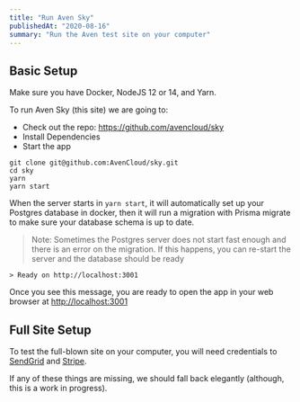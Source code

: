 ```yaml
---
title: "Run Aven Sky"
publishedAt: "2020-08-16"
summary: "Run the Aven test site on your computer"
---
```


## Basic Setup

Make sure you have Docker, NodeJS 12 or 14, and Yarn.

To run Aven Sky (this site) we are going to:

- Check out the repo: https://github.com/avencloud/sky
- Install Dependencies
- Start the app

```
git clone git@github.com:AvenCloud/sky.git
cd sky
yarn
yarn start
```

When the server starts in `yarn start`, it will automatically set up your Postgres database in docker, then it will run a migration with Prisma migrate to make sure your database schema is up to date.

> Note: Sometimes the Postgres server does not start fast enough and there is an error on the migration. If this happens, you can re-start the server and the database should be ready


```
> Ready on http://localhost:3001
```

Once you see this message, you are ready to open the app in your web browser at [http://localhost:3001](http://localhost:3001)

## Full Site Setup

To test the full-blown site on your computer, you will need credentials to [SendGrid](/sendgrid) and [Stripe](/stripe).

If any of these things are missing, we should fall back elegantly (although, this is a work in progress).

<!--- © Aven LLC and Aven Contributors. Licensed under Creative Commons BY-NC-SA 4.0 https://creativecommons.org/licenses/by-nc-sa/4.0/ -->
